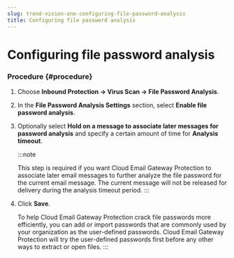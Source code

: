 ```yaml
---
slug: trend-vision-one-configuring-file-password-analysis
title: Configuring file password analysis
---
```

# Configuring file password analysis

### Procedure {#procedure}

1.  Choose **Inbound Protection → Virus Scan → File Password Analysis**.

2.  In the **File Password Analysis Settings** section, select **Enable file password analysis**.

3.  Optionally select **Hold on a message to associate later messages for password analysis** and specify a certain amount of time for **Analysis timeout**.

    :::note

    This step is required if you want Cloud Email Gateway Protection to associate later email messages to further analyze the file password for the current email message. The current message will not be released for delivery during the analysis timeout period.
    :::

4.  Click **Save**.

    To help Cloud Email Gateway Protection crack file passwords more efficiently, you can add or import passwords that are commonly used by your organization as the user-defined passwords. Cloud Email Gateway Protection will try the user-defined passwords first before any other ways to extract or open files.
:::
